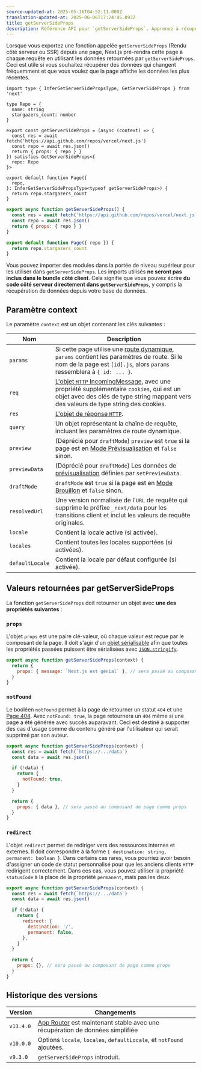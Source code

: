 ```yaml
---
source-updated-at: 2025-05-16T04:52:11.000Z
translation-updated-at: 2025-06-06T17:24:45.093Z
title: getServerSideProps
description: Référence API pour `getServerSideProps`. Apprenez à récupérer des données à chaque requête avec Next.js.
---
```


Lorsque vous exportez une fonction appelée `getServerSideProps` (Rendu côté serveur ou SSR) depuis une page, Next.js pré-rendra cette page à chaque requête en utilisant les données retournées par `getServerSideProps`. Ceci est utile si vous souhaitez récupérer des données qui changent fréquemment et que vous voulez que la page affiche les données les plus récentes.

```tsx filename="pages/index.tsx" switcher
import type { InferGetServerSidePropsType, GetServerSideProps } from 'next'

type Repo = {
  name: string
  stargazers_count: number
}

export const getServerSideProps = (async (context) => {
  const res = await fetch('https://api.github.com/repos/vercel/next.js')
  const repo = await res.json()
  return { props: { repo } }
}) satisfies GetServerSideProps<{
  repo: Repo
}>

export default function Page({
  repo,
}: InferGetServerSidePropsType<typeof getServerSideProps>) {
  return repo.stargazers_count
}
```

```jsx filename="pages/index.js" switcher
export async function getServerSideProps() {
  const res = await fetch('https://api.github.com/repos/vercel/next.js')
  const repo = await res.json()
  return { props: { repo } }
}

export default function Page({ repo }) {
  return repo.stargazers_count
}
```

Vous pouvez importer des modules dans la portée de niveau supérieur pour les utiliser dans `getServerSideProps`. Les imports utilisés **ne seront pas inclus dans le bundle côté client**. Cela signifie que vous pouvez écrire **du code côté serveur directement dans `getServerSideProps`**, y compris la récupération de données depuis votre base de données.

## Paramètre context

Le paramètre `context` est un objet contenant les clés suivantes :

| Nom             | Description                                                                                                                                                                                                           |
| --------------- | --------------------------------------------------------------------------------------------------------------------------------------------------------------------------------------------------------------------- |
| `params`        | Si cette page utilise une [route dynamique](/docs/pages/building-your-application/routing/dynamic-routes), `params` contient les paramètres de route. Si le nom de la page est `[id].js`, alors `params` ressemblera à `{ id: ... }`. |
| `req`           | [L'objet `HTTP` IncomingMessage](https://nodejs.org/api/http.html#http_class_http_incomingmessage), avec une propriété supplémentaire `cookies`, qui est un objet avec des clés de type string mappant vers des valeurs de type string des cookies.    |
| `res`           | [L'objet de réponse `HTTP`](https://nodejs.org/api/http.html#http_class_http_serverresponse).                                                                                                                        |
| `query`         | Un objet représentant la chaîne de requête, incluant les paramètres de route dynamique.                                                                                                                                          |
| `preview`       | (Déprécié pour `draftMode`) `preview` est `true` si la page est en [Mode Prévisualisation](/docs/pages/building-your-application/configuring/preview-mode) et `false` sinon.                                          |
| `previewData`   | (Déprécié pour `draftMode`) Les données de [prévisualisation](/docs/pages/building-your-application/configuring/preview-mode) définies par `setPreviewData`.                                                                              |
| `draftMode`     | `draftMode` est `true` si la page est en [Mode Brouillon](/docs/pages/building-your-application/configuring/draft-mode) et `false` sinon.                                                                         |
| `resolvedUrl`   | Une version normalisée de l'`URL` de requête qui supprime le préfixe `_next/data` pour les transitions client et inclut les valeurs de requête originales.                                                                              |
| `locale`        | Contient la locale active (si activée).                                                                                                                                                                              |
| `locales`       | Contient toutes les locales supportées (si activées).                                                                                                                                                                          |
| `defaultLocale` | Contient la locale par défaut configurée (si activée).                                                                                                                                                                  |

## Valeurs retournées par getServerSideProps

La fonction `getServerSideProps` doit retourner un objet avec **une des propriétés suivantes** :

### `props`

L'objet `props` est une paire clé-valeur, où chaque valeur est reçue par le composant de la page. Il doit s'agir d'un [objet sérialisable](https://developer.mozilla.org/docs/Glossary/Serialization) afin que toutes les propriétés passées puissent être sérialisées avec [`JSON.stringify`](https://developer.mozilla.org/docs/Web/JavaScript/Reference/Global_Objects/JSON/stringify).

```jsx
export async function getServerSideProps(context) {
  return {
    props: { message: `Next.js est génial` }, // sera passé au composant de page comme props
  }
}
```

### `notFound`

Le booléen `notFound` permet à la page de retourner un statut `404` et une [Page 404](/docs/pages/building-your-application/routing/custom-error#404-page). Avec `notFound: true`, la page retournera un `404` même si une page a été générée avec succès auparavant. Ceci est destiné à supporter des cas d'usage comme du contenu généré par l'utilisateur qui serait supprimé par son auteur.

```js
export async function getServerSideProps(context) {
  const res = await fetch(`https://.../data`)
  const data = await res.json()

  if (!data) {
    return {
      notFound: true,
    }
  }

  return {
    props: { data }, // sera passé au composant de page comme props
  }
}
```

### `redirect`

L'objet `redirect` permet de rediriger vers des ressources internes et externes. Il doit correspondre à la forme `{ destination: string, permanent: boolean }`. Dans certains cas rares, vous pourriez avoir besoin d'assigner un code de statut personnalisé pour que les anciens clients `HTTP` redirigent correctement. Dans ces cas, vous pouvez utiliser la propriété `statusCode` à la place de la propriété `permanent`, mais pas les deux.

```js
export async function getServerSideProps(context) {
  const res = await fetch(`https://.../data`)
  const data = await res.json()

  if (!data) {
    return {
      redirect: {
        destination: '/',
        permanent: false,
      },
    }
  }

  return {
    props: {}, // sera passé au composant de page comme props
  }
}
```

## Historique des versions

| Version   | Changements                                                                                                    |
| --------- | ---------------------------------------------------------------------------------------------------------- |
| `v13.4.0` | [App Router](/docs/app/building-your-application/data-fetching) est maintenant stable avec une récupération de données simplifiée |
| `v10.0.0` | Options `locale`, `locales`, `defaultLocale`, et `notFound` ajoutées.                                        |
| `v9.3.0`  | `getServerSideProps` introduit.                                                                           |